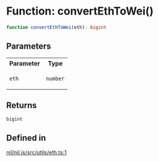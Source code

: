 # Function: convertEthToWei()

```ts
function convertEthToWei(eth): bigint
```

## Parameters

<table>
<tr>
<th>Parameter</th>
<th>Type</th>
</tr>
<tr>
<td>

`eth`

</td>
<td>

`number`

</td>
</tr>
</table>

## Returns

`bigint`

## Defined in

[nil/nil.js/src/utils/eth.ts:1](https://github.com/NilFoundation/nil.js/blob/08a7f90027b4c09b608245b19f15f6fb7ae1ff03/src/utils/eth.ts#L1)
